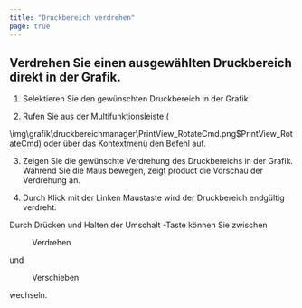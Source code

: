 ```yaml
---
title: "Druckbereich verdrehen"
page: true
---
```

## Verdrehen Sie einen ausgew&#228;hlten Druckbereich direkt in der Grafik.
<GeoMapper>

1. Selektieren Sie den gew&#252;nschten Druckbereich in der Grafik


2. Rufen Sie aus der Multifunktionsleiste (


<Image>\img\grafik\druckbereichmanager\PrintView_RotateCmd.png$PrintView_RotateCmd</Image>) oder &#252;ber das Kontextmen&#252; den Befehl auf.


3. Zeigen Sie die gew&#252;nschte Verdrehung des Druckbereichs in der Grafik. W&#228;hrend Sie die Maus bewegen, zeigt <Placeholder>product</Placeholder> die Vorschau der Verdrehung an.


4. Durch Klick mit der <Border>Linken Maustaste</Border>  wird der Druckbereich endg&#252;ltig verdreht.





<Success>
Durch Dr&#252;cken und Halten der  <Border>Umschalt</Border>  -Taste k&#246;nnen Sie zwischen  <Menu>Verdrehen</Menu>  und  <Menu>Verschieben</Menu>  wechseln.
</Success>

</GeoMapper>
